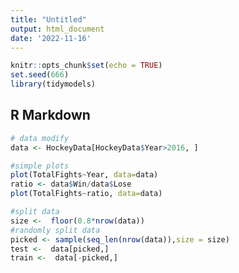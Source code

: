 ```yaml
---
title: "Untitled"
output: html_document
date: '2022-11-16'
---
```


```r
knitr::opts_chunk$set(echo = TRUE)
set.seed(666)
library(tidymodels)
```

## R Markdown

```r
# data modify
data <- HockeyData[HockeyData$Year>2016, ]

```

```r
#simple plots
plot(TotalFights~Year, data=data)
ratio <- data$Win/data$Lose
plot(TotalFights~ratio, data=data)
```


```r
#split data
size <-  floor(0.8*nrow(data))
#randomly split data
picked <- sample(seq_len(nrow(data)),size = size)
test <-  data[picked,]
train <-  data[-picked,]

```

